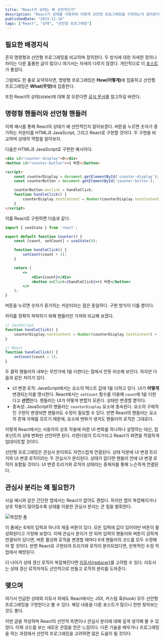 ```yaml
---
title: "React의 상태는 왜 선언적인가"
description: "React가 상태를 사용하여 어떻게 선언형 프로그래밍을 구현하는지 알아본다."
publishedDate: "2023-11-16"
tags: ["React", "상태", "선언형 프로그래밍"]
---
```


## 필요한 배경지식

흔히 명령형과 선언형 프로그래밍를 비교하며 정의한다. 두 방식에 대한 자세한 정의나 차이는 다른 훌륭한 글이 많으니 여기서는 자세히 다루지 않겠다. 개인적으로 이 [포스트](https://www.linkedin.com/pulse/imperative-vs-declarative-programming-javascript-yehuda-margolis)가 좋았다.

그럼에도 한 줄로 요약하자면, 명령형 프로그래밍은 **How(어떻게)**&ZeroWidthSpace;에 집중하고 선언형 프로그래밍은 **What(무엇)**&ZeroWidthSpace;에 집중한다.

또한 React의 상태(state)에 대해 잘 모른다면 [공식 문서](https://ko.react.dev/learn/state-a-components-memory)를 참고하길 바란다.

## 명령형 핸들러와 선언형 핸들러

이제 예시를 통해 React의 상태가 왜 선언적인지 알아보겠다. 버튼을 누르면 숫자가 증가하는 카운터를 HTML과 JavaScript, 그리고 React로 구현할 것이다. 두 구현을 비교하며 상태의 역할을 알아보자.

다음은 HTML과 JavaScript로 구현한 예시이다.

```html
<div id="counter-display">0</div>
<button id="counter-button">+1 버튼</button>

<script>
    const counterDisplay = document.getElementById('counter-display');
    const counterButton = document.getElementById('counter-button');

    counterButton.onclick = handleClick;
    function handleClick() {
        counterDisplay.textContent = Number(counterDisplay.textContent) + 1;
    }
</script>
```

이를 React로 구현하면 다음과 같다.

```jsx
import { useState } from 'react';

export default function Counter() {
    const [count, setCount] = useState(0);

    function handleClick() {
        setCount(count + 1);
    }

    return (
        <>
            <div>{count}</div>
            <button onClick={handleClick}>+1 버튼</button>
        </>
    );
}
```

버튼을 누르면 숫자가 증가하는 카운터라는 점은 동일하다. 구현 방식이 다를 뿐이다.

차이를 정확히 파악하기 위해 핸들러만 가져와 비교해 보겠다.

```js
// JavaScript
function handleClick() {
    counterDisplay.textContent = Number(counterDisplay.textContent) + 1;
}
```

```jsx
// React
function handleClick() {
    setCount(count + 1);
}
```

두 클릭 핸들러의 내부는 무언가에 1을 더한다는 점에서 언뜻 비슷해 보인다. 하지만 다음과 같은 차이가 있다.

- UI 변경 로직: JavaScript에서는 요소의 텍스트 값에 1을 더하고 있다. UI가 **어떻게** 변경되는지를 명시한다. React에서는 `setCount` 함수를 이용해 `count`에 1을 더한다고 **선언**한다. 핸들러는 UI가 어떻게 변할지 모른다. 상태만 변경할 뿐이다.
- 종속성: JavaScript의 핸들러는 `counterDisplay` 요소에 종속된다. 요소의 구체적인 구현이 변경되면 핸들러도 수정이 필요할 수 있다. 반면 React의 핸들러는 요소의 존재 자체를 모르기 때문에, 요소에 변화가 생겨도 핸들러의 로직은 그대로다.

이렇게 React에서는 사용자의 상호 작용에 따른 UI 변화를 하나하나 설명하는 대신, 컴포넌트의 상태 변화만 선언하면 된다. 리렌더링이 트리거되고 React가 화면을 적절하게 업데이트할 것이다.

선언형 프로그래밍은 관심사 분리와도 자연스럽게 연결된다. 상태 덕분에 UI 변경 트리거와 UI 변경 로직이라는 두 관심사가 분리된다. 상태가 없다면 핸들러 안에 UI 변경 로직이 포함될 것이다. UI 변경 트리거와 로직이 상태라는 중재자를 통해 느슨하게 연결된다.

## 관심사 분리는 왜 필요한가

사실 예시와 같은 간단한 앱에서는 React가 없어도 괜찮다. 하지만 앱이 복잡해지거나 상호 작용이 많아질수록 상태를 이용한 관심사 분리는 큰 힘을 발휘한다.

![복잡한 폼](@assets/why-is-react-state-declarative/complex-form.png)

이 폼에는 6개의 입력과 하나의 제출 버튼이 있다. 모든 입력에 값이 있어야만 버튼이 활성화된다고 가정해 보겠다. 이때 관심사 분리가 안 되어 입력의 핸들러와 버튼이 강하게 연결되어 있다면, 버튼 활성화 로직을 변경할 때마다 6개 핸들러의 코드를 모두 수정해야 할 것이다. 반면 React로 구현되어 트리거와 로직이 분리되었다면, 반복적인 수정 작업에서 해방된다.

더 나아가 상태 갱신 로직이 복잡해진다면 [리듀서(reducer)](https://ko.react.dev/learn/extracting-state-logic-into-a-reducer)를 고려할 수 있다. 리듀서는 상태 갱신 로직마저도 선언적으로 만들고 로직의 분리를 도와준다.

## 맺으며

여기서 언급한 상태와 리듀서 외에도 React에서는 JSX, 커스텀 훅(hook) 모두 선언형 프로그래밍을 구현한다고 볼 수 있다. 해당 내용을 다룬 포스트가 많으니 한번 찾아보는 것도 좋다.

이번 글을 작성하며 React의 선언적 측면이나 관심사 분리에 대해 깊게 생각해 볼 수 있었다. 이제 코드를 보는 새로운 관점을 얻은 느낌이다. 다른 기술을 배우거나 프로그래밍을 하는 과정에서 선언적 프로그래밍을 고려하면 많은 도움이 될 것이다.
